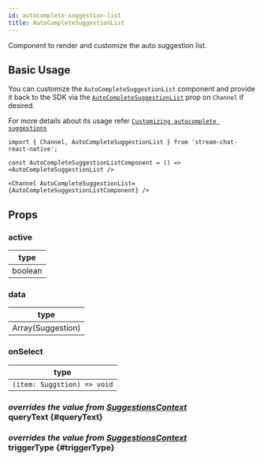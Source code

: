 ```yaml
---
id: autocomplete-suggestion-list
title: AutoCompleteSuggestionList
---
```



Component to render and customize the auto suggestion list.

## Basic Usage

You can customize the `AutoCompleteSuggestionList` component and provide it back to the SDK via the [`AutoCompleteSuggestionList`](../core-components/channel.mdx#AutoCompleteSuggestionList) prop on `Channel` if desired.

For more details about its usage refer [`Customizing autocomplete suggestions`](../guides/auto_complete_suggestion_list_customizations.mdx)

```tsx
import { Channel, AutoCompleteSuggestionList } from 'stream-chat-react-native';

const AutoCompleteSuggestionListComponent = () => <AutoCompleteSuggestionList />

<Channel AutoCompleteSuggestionList={AutoCompleteSuggestionListComponent} />
```

## Props

### active

| type |
| - |
| boolean |

### data

| type |
| - |
| Array(Suggestion) |

### onSelect 

| type |
| - |
| `(item: Suggstion) => void` |

### <div class="label description">_overrides the value from [SuggestionsContext](../contexts/suggestions_context.mdx#querytext)_</div> queryText {#queryText}

<QueryText />

### <div class="label description">_overrides the value from [SuggestionsContext](../contexts/suggestions_context.mdx#triggertype)_</div> triggerType {#triggerType}

<TriggerType />